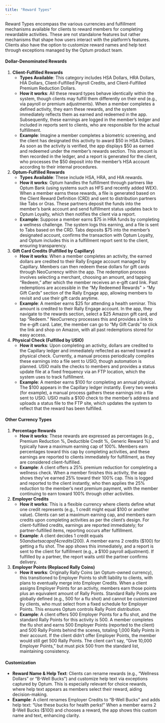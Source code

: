 ```yaml
---
title: "Reward Types"
---
```


Reward Types encompass the various currencies and fulfillment mechanisms available for clients to reward members for completing rewardable activities. These are not standalone features but rather mechanisms that shape how users interact with the platform’s features. Clients also have the option to customize reward names and help text through exceptions managed by the Optum product team.

#### **Dollar-Denominated Rewards**

1. **Client-Fulfilled Rewards**
   - **Types Available**: This category includes HSA Dollars, HRA Dollars, HIA Dollars, Client-Fulfilled Payroll Credits, and Client-Fulfilled Premium Reduction Dollars.
   - **How it works**: All these reward types behave identically within the system, though clients may fulfill them differently on their end (e.g., via payroll or premium adjustments). When a member completes a defined activity, they earn these rewards, and the system immediately reflects them as earned and redeemed in the app. Subsequently, these earnings are logged in the member’s ledger and included in reports sent to clients, who are responsible for the actual fulfillment.
   - **Example**: Imagine a member completes a biometric screening, and the client has designated this activity to award $50 in HSA Dollars. As soon as the activity is verified, the app displays $50 as earned and redeemed under the member’s rewards section. This amount is then recorded in the ledger, and a report is generated for the client, who processes the $50 deposit into the member’s HSA account according to their internal procedures.
2. **Optum-Fulfilled Rewards**
   - **Types Available**: These include HSA, HRA, and HIA rewards.
   - **How it works**: Optum handles the fulfillment through partners like Optum Bank (using systems such as HFS and recently added WEX). When a member earns these rewards, a file is generated based on the Client Reward Definition (CRD) and sent to distribution partners like Tabs or Oras. These partners deposit the funds into the member’s bank account and send fulfillment status updates back to Optum Loyalty, which then notifies the client via a report.
   - **Example**: Suppose a member earns $75 in HRA funds by completing a wellness challenge. The system logs this earning, and a file is sent to Tabs based on the CRD. Tabs deposits $75 into the member’s designated account, confirms the transaction with Optum Loyalty, and Optum includes this in a fulfillment report sent to the client, ensuring transparency.
3. **Gift Card Credits (Fulfilled by Capillary)**
   - **How it works**: When a member completes an activity, the earned dollars are credited to their Rally Engage account managed by Capillary. Members can then redeem these dollars for gift cards through NeoCurrency within the app. The redemption process involves selecting a merchant, choosing an amount, and tapping “Redeem,” after which the member receives an e-gift card link. Past redemptions are accessible in the “My Redeemed Rewards” \> “My Gift Cards” section of the Rally Engage app, allowing members to revisit and use their gift cards anytime.
   - **Example**: A member earns $25 for attending a health seminar. This amount is credited to their Rally Engage account. In the app, they navigate to the rewards section, select a $25 Amazon gift card, and tap “Redeem.” NeoCurrency processes this and provides a link to the e-gift card. Later, the member can go to “My Gift Cards” to click the link and shop on Amazon, with all past redemptions stored for easy access.
4. **Physical Check (Fulfilled by USIO)**
   - **How it works**: Upon completing an activity, dollars are credited to the Capillary ledger and immediately reflected as earned toward a physical check. Currently, a manual process periodically compiles these earnings into a file sent to USIO, though automation is planned. USIO mails the checks to members and provides a status update file at a fixed frequency via an FTP location, which the system uses to track fulfillment.
   - **Example**: A member earns $100 for completing an annual physical. The $100 appears in the Capillary ledger instantly. Every two weeks (for example), a manual process gathers these earnings into a file sent to USIO. USIO mails a $100 check to the member’s address and uploads a status file to the FTP site, which updates the system to reflect that the reward has been fulfilled.

#### **Other Currency Types**

1. **Percentage Rewards**
   - **How it works**: These rewards are expressed as percentages (e.g., Premium Reduction %, Deductible Credit %, Generic Reward %) and typically have a maximum earning cap of 100%. Members earn percentages toward this cap by completing activities, and these earnings are reported to clients immediately for fulfillment, as they are considered client-fulfilled.
   - **Example**: A client offers a 25% premium reduction for completing a wellness check. When a member finishes this activity, the app shows they’ve earned 25% toward their 100% cap. This is logged and reported to the client instantly, who then applies the 25% reduction to the member’s next premium payment, with the member continuing to earn toward 100% through other activities.
2. **Employer Credits**
   - **How it works**: This is a flexible currency where clients define what one credit represents (e.g., 1 credit might equal $100 or another value). Clients can set a maximum earning cap, and members earn credits upon completing activities as per the client’s design. For client-fulfilled credits, earnings are reported immediately; for partner-fulfilled items, reporting occurs after fulfillment.
   - **Example**: A client decides 1 credit equals $50 and sets a cap of 4 credits ($200). A member earns 2 credits ($100) for getting a flu shot. The app shows this immediately, and a report is sent to the client for fulfillment (e.g., a $100 payroll adjustment). If fulfilled by a partner, the report waits until the partner confirms delivery.
3. **Employer Points (Replaced Rally Coins)**
   - **How it works**: Originally Rally Coins (an Optum-owned currency), this transitioned to Employer Points to shift liability to clients, with plans to eventually merge into Employer Credits. When a client assigns Employer Points for an activity, members earn those points plus an equivalent amount of Rally Points. Standard Rally Points are globally defined (e.g., 500 for a flu shot) and cannot be customized by clients, who must select from a fixed schedule for Employer Points. This ensures Optum controls Rally Point distribution.
   - **Example**: A client offers 500 Employer Points for a flu shot, and the standard Rally Points for this activity is 500\. A member completes the flu shot and earns 500 Employer Points (reported to the client) and 500 Rally Points behind the scenes, totaling 1,000 Rally Points in their account. If the client didn’t offer Employer Points, the member would still get 500 Rally Points. The client can’t say, “Give 10,000 Employer Points,” but must pick 500 from the standard list, maintaining consistency.

#### **Customization**

- **Reward Name & Help Text**: Clients can rename rewards (e.g., “Wellness Dollars” or “B-Well Bucks”) and customize help text via exceptions captured by Optum. This is especially relevant for choice rewards, where help text appears as members select their reward, aiding decision-making.
- **Example**: A client renames Employer Credits to “B-Well Bucks” and adds help text: “Use these bucks for health perks\!” When a member earns 2 B-Well Bucks ($100) and chooses a reward, the app shows this custom name and text, enhancing clarity.
